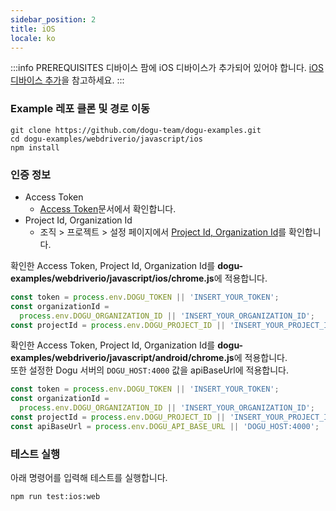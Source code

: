 ```yaml
---
sidebar_position: 2
title: iOS
locale: ko
---
```



:::info PREREQUISITES
디바이스 팜에 iOS 디바이스가 추가되어 있어야 합니다. [iOS 디바이스 추가](/get-started/tutorials/device-farm/device/ios)을 참고하세요.
:::

### Example 레포 클론 및 경로 이동

```
git clone https://github.com/dogu-team/dogu-examples.git
cd dogu-examples/webdriverio/javascript/ios
npm install
```

<Tabs groupId="target" defaultValue="chrome" queryString>
<TabItem value="chrome" label="Chrome">

### 인증 정보

- Access Token
  - [Access Token](/api)문서에서 확인합니다.
- Project Id, Organization Id
  - 조직 > 프로젝트 > 설정 페이지에서 [Project Id, Organization Id](/management/project/settings#project-id)를 확인합니다.

<Tabs groupId="service" defaultValue="cloud" queryString>
<TabItem value="cloud" label="Cloud" default>

확인한 Access Token, Project Id, Organization Id를 **dogu-examples/webdriverio/javascript/ios/chrome.js**에 적용합니다.

```javascript
const token = process.env.DOGU_TOKEN || 'INSERT_YOUR_TOKEN';
const organizationId =
  process.env.DOGU_ORGANIZATION_ID || 'INSERT_YOUR_ORGANIZATION_ID';
const projectId = process.env.DOGU_PROJECT_ID || 'INSERT_YOUR_PROJECT_ID';
```

</TabItem>
    
<TabItem value="self-hosted" label="Self-Hosted">

확인한 Access Token, Project Id, Organization Id를 **dogu-examples/webdriverio/javascript/android/chrome.js**에 적용합니다.  
또한 설정한 Dogu 서버의 `DOGU_HOST:4000` 값을 apiBaseUrl에 적용합니다.

```javascript
const token = process.env.DOGU_TOKEN || 'INSERT_YOUR_TOKEN';
const organizationId =
  process.env.DOGU_ORGANIZATION_ID || 'INSERT_YOUR_ORGANIZATION_ID';
const projectId = process.env.DOGU_PROJECT_ID || 'INSERT_YOUR_PROJECT_ID';
const apiBaseUrl = process.env.DOGU_API_BASE_URL || 'DOGU_HOST:4000';
```

</TabItem>
</Tabs>

### 테스트 실행

아래 명령어를 입력해 테스트를 실행합니다.

```
npm run test:ios:web
```

</TabItem>
</Tabs>
